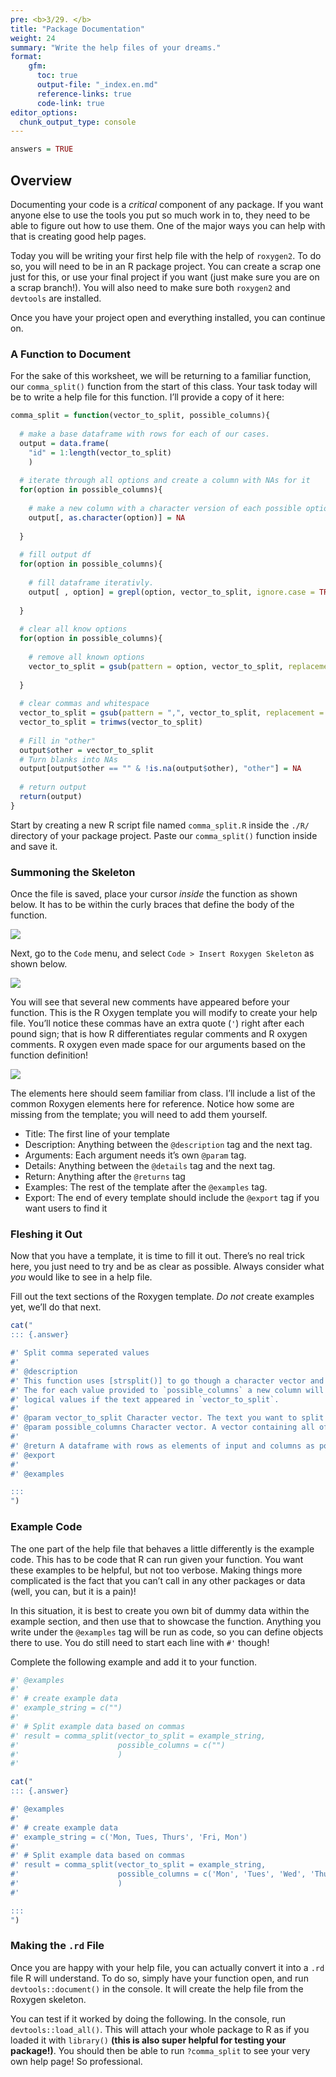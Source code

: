 ```yaml
---
pre: <b>3/29. </b>
title: "Package Documentation"
weight: 24
summary: "Write the help files of your dreams."
format:
    gfm:
      toc: true
      output-file: "_index.en.md"
      reference-links: true
      code-link: true
editor_options: 
  chunk_output_type: console
---
```


```r
answers = TRUE
```

## Overview

Documenting your code is a *critical* component of any package. If you want anyone else to use the tools you put so much work in to, they need to be able to figure out how to use them. One of the major ways you can help with that is creating good help pages.

Today you will be writing your first help file with the help of `roxygen2`. To do so, you will need to be in an R package project. You can create a scrap one just for this, or use your final project if you want (just make sure you are on a scrap branch!). You will also need to make sure both `roxygen2` and `devtools` are installed.

Once you have your project open and everything installed, you can continue on.

### A Function to Document

For the sake of this worksheet, we will be returning to a familiar function, our `comma_split()` function from the start of this class. Your task today will be to write a help file for this function. I'll provide a copy of it here:

```r
comma_split = function(vector_to_split, possible_columns){
  
  # make a base dataframe with rows for each of our cases.
  output = data.frame(
    "id" = 1:length(vector_to_split)
    )
  
  # iterate through all options and create a column with NAs for it
  for(option in possible_columns){
    
    # make a new column with a character version of each possible option.
    output[, as.character(option)] = NA
    
  }
  
  # fill output df
  for(option in possible_columns){
    
    # fill dataframe iterativly.
    output[ , option] = grepl(option, vector_to_split, ignore.case = TRUE)
    
  }
  
  # clear all know options
  for(option in possible_columns){
    
    # remove all known options
    vector_to_split = gsub(pattern = option, vector_to_split, replacement = "", ignore.case = TRUE)
    
  }
  
  # clear commas and whitespace
  vector_to_split = gsub(pattern = ",", vector_to_split, replacement = "", ignore.case = TRUE)
  vector_to_split = trimws(vector_to_split)
  
  # Fill in "other"
  output$other = vector_to_split
  # Turn blanks into NAs
  output[output$other == "" & !is.na(output$other), "other"] = NA
  
  # return output
  return(output)
}
```

Start by creating a new R script file named `comma_split.R` inside the `./R/` directory of your package project. Paste our `comma_split()` function inside and save it.

### Summoning the Skeleton

Once the file is saved, place your cursor *inside* the function as shown below. It has to be within the curly braces that define the body of the function.

![](img/ro_inside.png)

Next, go to the `Code` menu, and select `Code > Insert Roxygen Skeleton` as shown below.

![](img/ro_insert.png)

You will see that several new comments have appeared before your function. This is the R Oxygen template you will modify to create your help file. You'll notice these commas have an extra quote (`'`) right after each pound sign; that is how R differentiates regular comments and R oxygen comments. R oxygen even made space for our arguments based on the function definition!

![](img/ro_skele.png)

The elements here should seem familiar from class. I'll include a list of the common Roxygen elements here for reference. Notice how some are missing from the template; you will need to add them yourself.

* Title:   The first line of your template
* Description:   Anything between the `@description` tag and the next tag.
* Arguments:   Each argument needs it's own `@param` tag.
* Details:   Anything between the `@details` tag and the next tag.
* Return:   Anything after the `@returns` tag
* Examples:   The rest of the template after the `@examples` tag.
* Export:   The end of every template should include the `@export` tag if you want users to find it

### Fleshing it Out

Now that you have a template, it is time to fill it out. There's no real trick here, you just need to try and be as clear as possible. Always consider what *you* would like to see in a help file.

::: {.question}
Fill out the text sections of the Roxygen template. *Do not* create examples yet, we'll do that next.
:::

```r
cat("
::: {.answer}

#' Split comma seperated values
#'
#' @description
#' This function uses [strsplit()] to go though a character vector and split each element in the vector on commas.
#' The for each value provided to `possible_columns` a new column will be made in the output containing
#' logical values if the text appeared in `vector_to_split`.
#'
#' @param vector_to_split Character vector. The text you want to split on commas.
#' @param possible_columns Character vector. A vector containing all of the possible values in `vector_to_split`.
#'
#' @return A dataframe with rows as elements of input and columns as possible values with logicals indicating if the value was present.
#' @export
#'
#' @examples

:::
")
```

### Example Code

The one part of the help file that behaves a little differently is the example code. This has to be code that R can run given your function. You want these examples to be helpful, but not too verbose. Making things more complicated is the fact that you can't call in any other packages or data (well, you can, but it is a pain)! 

In this situation, it is best to create you own bit of dummy data within the example section, and then use that to showcase the function. Anything you write under the `@examples` tag will be run as code, so you can define objects there to use. You do still need to start each line with `#'` though!

::: {.question}
Complete the following example and add it to your function.

```r
#' @examples
#' 
#' # create example data
#' example_string = c("")
#' 
#' # Split example data based on commas
#' result = comma_split(vector_to_split = example_string,
#'                      possible_columns = c("")
#'                      )
#' 
```

:::

```r
cat("
::: {.answer}

#' @examples
#' 
#' # create example data
#' example_string = c('Mon, Tues, Thurs', 'Fri, Mon')
#' 
#' # Split example data based on commas
#' result = comma_split(vector_to_split = example_string,
#'                      possible_columns = c('Mon', 'Tues', 'Wed', 'Thurs', 'Fri')
#'                      )
#' 

:::
")
```

### Making the `.rd` File

Once you are happy with your help file, you can actually convert it into a `.rd` file R will understand. To do so, simply have your function open, and run `devtools::document()` in the console. It will create the help file from the Roxygen skeleton.

You can test if it worked by doing the following. In the console, run `devtools::load_all()`. This will attach your whole package to R as if you loaded it with `library()` **(this is also super helpful for testing your package!)**. You should then be able to run `?comma_split` to see your very own help page! So professional.





